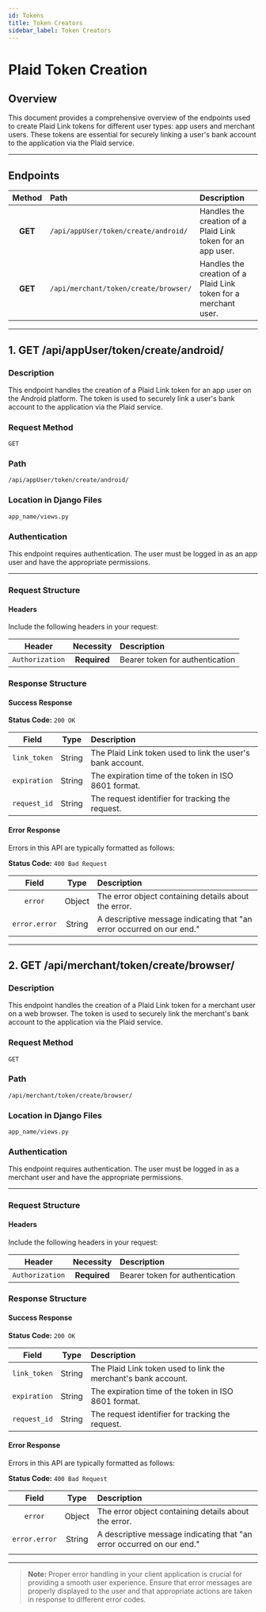 ```yaml
---
id: Tokens
title: Token Creators
sidebar_label: Token Creators
---
```


# Plaid Token Creation

## Overview

This document provides a comprehensive overview of the endpoints used to create Plaid Link tokens for different user types: app users and merchant users. These tokens are essential for securely linking a user's bank account to the application via the Plaid service.

---

## Endpoints

| **Method** | **Path**                               | **Description**                                               |
|:----------:|:---------------------------------------|:--------------------------------------------------------------|
| **GET**    | `/api/appUser/token/create/android/`   | Handles the creation of a Plaid Link token for an app user.    |
| **GET**    | `/api/merchant/token/create/browser/`  | Handles the creation of a Plaid Link token for a merchant user.|

---

## 1. GET /api/appUser/token/create/android/

### Description

This endpoint handles the creation of a Plaid Link token for an app user on the Android platform. The token is used to securely link a user's bank account to the application via the Plaid service.

### Request Method

`GET`

### Path

`/api/appUser/token/create/android/`

### Location in Django Files

`app_name/views.py`

### Authentication

This endpoint requires authentication. The user must be logged in as an app user and have the appropriate permissions.

---

### Request Structure

#### Headers

Include the following headers in your request:

| **Header**        | **Necessity** | **Description**                              |
|:-----------------:|:-------------:|:---------------------------------------------|
| `Authorization`   | **Required**  | Bearer token for authentication              |

### Response Structure

#### Success Response

**Status Code:** `200 OK`

| **Field**       | **Type** | **Description**                                                   |
|:---------------:|:--------:|:------------------------------------------------------------------|
| `link_token`    | String   | The Plaid Link token used to link the user's bank account.        |
| `expiration`    | String   | The expiration time of the token in ISO 8601 format.             |
| `request_id`    | String   | The request identifier for tracking the request.                 |

#### Error Response

Errors in this API are typically formatted as follows:

**Status Code:** `400 Bad Request`

| **Field**       | **Type** | **Description**                                                     |
|:---------------:|:--------:|:-------------------------------------------------------------------|
| `error`         | Object   | The error object containing details about the error.               |
| `error.error`   | String   | A descriptive message indicating that "an error occurred on our end." |
---

## 2. GET /api/merchant/token/create/browser/

### Description

This endpoint handles the creation of a Plaid Link token for a merchant user on a web browser. The token is used to securely link the merchant's bank account to the application via the Plaid service.

### Request Method

`GET`

### Path

`/api/merchant/token/create/browser/`

### Location in Django Files

`app_name/views.py`

### Authentication

This endpoint requires authentication. The user must be logged in as a merchant user and have the appropriate permissions.

---

### Request Structure

#### Headers

Include the following headers in your request:

| **Header**        | **Necessity** | **Description**                              |
|:-----------------:|:-------------:|:---------------------------------------------|
| `Authorization`   | **Required**  | Bearer token for authentication              |

### Response Structure

#### Success Response

**Status Code:** `200 OK`

| **Field**       | **Type** | **Description**                                                   |
|:---------------:|:--------:|:------------------------------------------------------------------|
| `link_token`    | String   | The Plaid Link token used to link the merchant's bank account.    |
| `expiration`    | String   | The expiration time of the token in ISO 8601 format.             |
| `request_id`    | String   | The request identifier for tracking the request.                 |

#### Error Response

Errors in this API are typically formatted as follows:

**Status Code:** `400 Bad Request`

| **Field**       | **Type** | **Description**                                                     |
|:---------------:|:--------:|:-------------------------------------------------------------------|
| `error`         | Object   | The error object containing details about the error.               |
| `error.error`   | String   | A descriptive message indicating that "an error occurred on our end." |
     |

---

> **Note:** Proper error handling in your client application is crucial for providing a smooth user experience. Ensure that error messages are properly displayed to the user and that appropriate actions are taken in response to different error codes.
